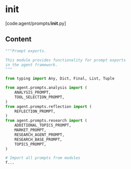 # __init__

[code:agent/prompts/__init__.py]

## Content

```python
"""Prompt exports.

This module provides functionality for prompt exports
in the agent framework.
"""

from typing import Any, Dict, Final, List, Tuple

from agent.prompts.analysis import (
    ANALYSIS_PROMPT,
    TOOL_SELECTION_PROMPT,
)
from agent.prompts.reflection import (
    REFLECTION_PROMPT,
)
from agent.prompts.research import (
    ADDITIONAL_TOPICS_PROMPT,
    MARKET_PROMPT,
    RESEARCH_AGENT_PROMPT,
    RESEARCH_BASE_PROMPT,
    TOPICS_PROMPT,
)

# Import all prompts from modules
f...
```
